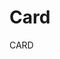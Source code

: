 

# Card

<Grid>
  <Exhibit caption="Image Card">
    <Sample variant="image" />
  </Exhibit>
  <Exhibit caption="Interactive Image Card">
    <Card elevation={2} interactive>
      <Picture
        src="../../../../assets/jay-mantri-TFyi0QOx08c-unsplash.jpg"
        style={{ display: "block", width: "100%", height: "120px", borderRadius: "3px 3px 0 0", objectFit: "cover" }}
      />
      <div style={{ padding: 20 }}>CARD</div>
    </Card>
  </Exhibit>
  <Exhibit caption="Card showing a Sample (Swatch)">
    <Sample variant="sample" />
  </Exhibit>
  <Exhibit caption="Interactive Card">
    <Sample variant="interactive" />
  </Exhibit>
</Grid>